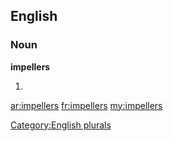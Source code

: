 ==English==

===Noun===
'''impellers'''

# {{plural of|[[impeller]]}}

[[Category:English plurals]]

[[ar:impellers]]
[[fr:impellers]]
[[my:impellers]]